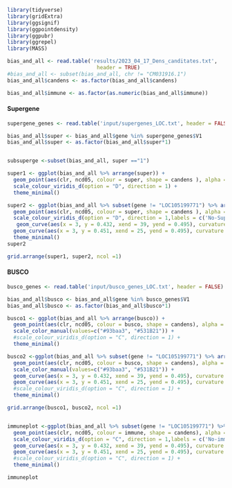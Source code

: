 ```r
library(tidyverse)
library(gridExtra)
library(ggsignif)
library(ggpointdensity)
library(ggpubr)
library(ggrepel)
library(MASS)


```


```r

bias_and_all <- read.table('results/2023_04_17_Dens_canditates.txt',
                             header = TRUE) 
#bias_and_all <- subset(bias_and_all, chr != "CM031916.1")
bias_and_all$candens <- as.factor(bias_and_all$candens) 

bias_and_all$immune <- as.factor(as.numeric(bias_and_all$immune))

```


#### Supergene

```r

supergene_genes <- read.table('input/supergenes_LOC.txt', header = FALSE)

bias_and_all$super <- bias_and_all$gene %in% supergene_genes$V1
bias_and_all$super <- as.factor(bias_and_all$super*1) 


subsuperge <-subset(bias_and_all, super =="1")
```

```r

super1 <- ggplot(bias_and_all %>% arrange(super)) + 
  geom_point(aes(clr, ncd05, colour = super, shape = candens ), alpha = 0.7, size =4) +
  scale_colour_viridis_d(option = "D", direction = 1) +
  theme_minimal()

```

```r

super2 <- ggplot(bias_and_all %>% subset(gene != "LOC105199771") %>% arrange(super)) + 
  geom_point(aes(clr, ncd05, colour = super, shape = candens ), alpha = 0.7, size =4) +
  scale_colour_viridis_d(option = "D", direction = 1,labels = c('No-Supergene', 'Supergene')) +
   geom_curve(aes(x = 3, y = 0.432, xend = 39, yend = 0.495), curvature = 0.4) +
  geom_curve(aes(x = 3, y = 0.451, xend = 25, yend = 0.495), curvature = 0.55) +
  theme_minimal()
super2 
```

```r

grid.arrange(super1, super2, ncol =1)

```

#### BUSCO

```r

busco_genes <- read.table('input/busco_genes_LOC.txt', header = FALSE)

bias_and_all$busco <- bias_and_all$gene %in% busco_genes$V1
bias_and_all$busco <- as.factor(bias_and_all$busco*1) 
```

```r

busco1 <- ggplot(bias_and_all %>% arrange(busco)) + 
  geom_point(aes(clr, ncd05, colour = busco, shape = candens), alpha = 0.6, size =3) +
  scale_color_manual(values=c("#93baa3", "#531B21")) +
  #scale_colour_viridis_d(option = "C", direction = 1) +
  theme_minimal()

```
```r

busco2 <-ggplot(bias_and_all %>% subset(gene != "LOC105199771") %>% arrange(busco)) + 
  geom_point(aes(clr, ncd05, colour = busco, shape = candens), alpha = 0.6, size =3) +
  scale_color_manual(values=c("#93baa3", "#531B21")) +
  geom_curve(aes(x = 3, y = 0.432, xend = 39, yend = 0.495), curvature = 0.4) +
  geom_curve(aes(x = 3, y = 0.451, xend = 25, yend = 0.495), curvature = 0.55) +
  #scale_colour_viridis_d(option = "C", direction = 1) +
  theme_minimal()

```

```r

grid.arrange(busco1, busco2, ncol =1)



```


```r

immuneplot <-ggplot(bias_and_all %>% subset(gene != "LOC105199771") %>% arrange(immune)) + 
  geom_point(aes(clr, ncd05, colour = immune, shape = candens), alpha = 0.6, size =3) +
  scale_colour_viridis_d(option = "C", direction = 1,labels = c('No-immune', 'Immune')) +
  geom_curve(aes(x = 3, y = 0.432, xend = 39, yend = 0.495), curvature = 0.4) +
  geom_curve(aes(x = 3, y = 0.451, xend = 25, yend = 0.495), curvature = 0.55) +
  #scale_colour_viridis_d(option = "C", direction = 1) +
  theme_minimal()

immuneplot
```

